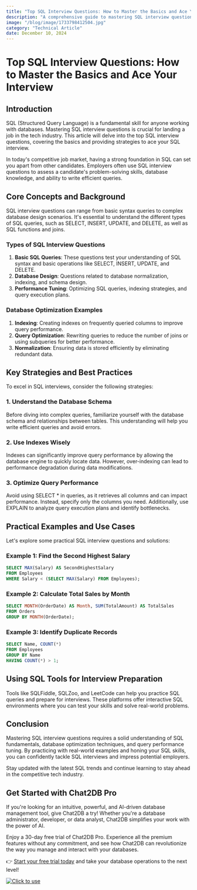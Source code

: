 ```yaml
---
title: "Top SQL Interview Questions: How to Master the Basics and Ace Your Interview"
description: "A comprehensive guide to mastering SQL interview questions, covering the basics and providing tips to excel in SQL interviews."
image: "/blog/image/1733798412504.jpg"
category: "Technical Article"
date: December 10, 2024
---
```


# Top SQL Interview Questions: How to Master the Basics and Ace Your Interview


<Authors date="December 10, 2024">
  <Author name="Ethan Clarke" link="https://chat2db.ai" />
</Authors>

## Introduction
SQL (Structured Query Language) is a fundamental skill for anyone working with databases. Mastering SQL interview questions is crucial for landing a job in the tech industry. This article will delve into the top SQL interview questions, covering the basics and providing strategies to ace your SQL interview.

In today's competitive job market, having a strong foundation in SQL can set you apart from other candidates. Employers often use SQL interview questions to assess a candidate's problem-solving skills, database knowledge, and ability to write efficient queries.

## Core Concepts and Background
SQL interview questions can range from basic syntax queries to complex database design scenarios. It's essential to understand the different types of SQL queries, such as SELECT, INSERT, UPDATE, and DELETE, as well as SQL functions and joins.

### Types of SQL Interview Questions
1. **Basic SQL Queries**: These questions test your understanding of SQL syntax and basic operations like SELECT, INSERT, UPDATE, and DELETE.
2. **Database Design**: Questions related to database normalization, indexing, and schema design.
3. **Performance Tuning**: Optimizing SQL queries, indexing strategies, and query execution plans.

### Database Optimization Examples
1. **Indexing**: Creating indexes on frequently queried columns to improve query performance.
2. **Query Optimization**: Rewriting queries to reduce the number of joins or using subqueries for better performance.
3. **Normalization**: Ensuring data is stored efficiently by eliminating redundant data.

## Key Strategies and Best Practices
To excel in SQL interviews, consider the following strategies:

### 1. Understand the Database Schema
Before diving into complex queries, familiarize yourself with the database schema and relationships between tables. This understanding will help you write efficient queries and avoid errors.

### 2. Use Indexes Wisely
Indexes can significantly improve query performance by allowing the database engine to quickly locate data. However, over-indexing can lead to performance degradation during data modifications.

### 3. Optimize Query Performance
Avoid using SELECT * in queries, as it retrieves all columns and can impact performance. Instead, specify only the columns you need. Additionally, use EXPLAIN to analyze query execution plans and identify bottlenecks.

## Practical Examples and Use Cases
Let's explore some practical SQL interview questions and solutions:

### Example 1: Find the Second Highest Salary
```sql
SELECT MAX(Salary) AS SecondHighestSalary
FROM Employees
WHERE Salary < (SELECT MAX(Salary) FROM Employees);
```

### Example 2: Calculate Total Sales by Month
```sql
SELECT MONTH(OrderDate) AS Month, SUM(TotalAmount) AS TotalSales
FROM Orders
GROUP BY MONTH(OrderDate);
```

### Example 3: Identify Duplicate Records
```sql
SELECT Name, COUNT(*)
FROM Employees
GROUP BY Name
HAVING COUNT(*) > 1;
```

## Using SQL Tools for Interview Preparation
Tools like SQLFiddle, SQLZoo, and LeetCode can help you practice SQL queries and prepare for interviews. These platforms offer interactive SQL environments where you can test your skills and solve real-world problems.

## Conclusion
Mastering SQL interview questions requires a solid understanding of SQL fundamentals, database optimization techniques, and query performance tuning. By practicing with real-world examples and honing your SQL skills, you can confidently tackle SQL interviews and impress potential employers.

Stay updated with the latest SQL trends and continue learning to stay ahead in the competitive tech industry.


## Get Started with Chat2DB Pro

If you're looking for an intuitive, powerful, and AI-driven database management tool, give Chat2DB a try! Whether you're a database administrator, developer, or data analyst, Chat2DB simplifies your work with the power of AI.

Enjoy a 30-day free trial of Chat2DB Pro. Experience all the premium features without any commitment, and see how Chat2DB can revolutionize the way you manage and interact with your databases.

👉 [Start your free trial today](https://chat2db.ai/pricing) and take your database operations to the next level!


[![Click to use](/image/blog/bg/chat2db.jpg)](https://chat2db.ai/)
